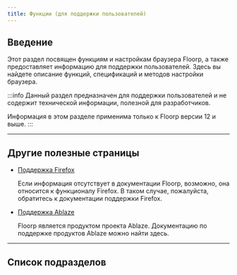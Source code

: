 ```yaml
---
title: Функции (для поддержки пользователей)
---
```


## Введение

Этот раздел посвящен функциям и настройкам браузера Floorp, а также предоставляет информацию для поддержки пользователей. Здесь вы найдете описание функций, спецификаций и методов настройки браузера.

:::info
Данный раздел предназначен для поддержки пользователей и не содержит технической информации, полезной для разработчиков.

Информация в этом разделе применима только к Floorp версии 12 и выше.
:::

<hr />

## Другие полезные страницы

- [Поддержка Firefox](https://support.mozilla.org/en-US/products/firefox)

    Если информация отсутствует в документации Floorp, возможно, она относится к функционалу Firefox. В таком случае, пожалуйста, обратитесь к документации поддержки Firefox.

- [Поддержка Ablaze](https://support.ablaze.one/)

    Floorp является продуктом проекта Ablaze. Документацию по поддержке продуктов Ablaze можно найти здесь.

<hr />

## Список подразделов


<DocCardList />

